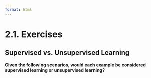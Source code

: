 ```yaml
---
format: html
---
```


<script src='../../src/quiz.js'></script>  

# 2.1. Exercises

## Supervised vs. Unsupervised Learning

**Given the following scenarios, would each example be considered supervised learning or unsupervised learning?**

<div id='mcq1'></div> 
<script>
    generateQuiz(
        'mcq1', 
        'Question 1', 
        'Finding groups of similar properties in a real estate data set.', 
        { 
        'Supervised Learning': 'Is there a "true number" of groups of similar properties? Are the groups known and defined?',
        'Unsupervised Learning': 'Good job! This is an unsupervised learning example.'
        },
        'Unsupervised Learning',
    );
</script>

<div id='mcq2'></div> 
<script>
    generateQuiz(
        'mcq2', 
        'Question 2', 
        'Predicting real estate prices based on house features (number of rooms,past sales, etc.).', 
        { 
        'Supervised Learning': 'Nice work! Since we have examples with known value of real estate prices, we can use this predict real estate prices for homes we don’t know the price on.',
        'Unsupervised Learning': 'Do we have true corresponding values of what we are predicting with?'
        },
        'Supervised Learning',
    );
</script>

<div id='mcq3'></div> 
<script>
    generateQuiz(
        'mcq3', 
        'Question 3', 
        'Detecting credit card fraud based on examples of fraudulent transactions.', 
        { 
        'Supervised Learning': 'Great! Since we have examples with labels of "fraudulent" or "not fraudulent", we can detect if transactions with similar features to our examples are of the same nature.',
        'Unsupervised Learning': 'Do we have examples of the true corresponding value of what we are predicting?'
        },
        'Supervised Learning',
    );
</script>

<div id='mcq4'></div> 
<script>
    generateQuiz(
        'mcq4', 
        'Question 4', 
        'Identifying groups of animals given features such as "number of legs", "wings/no wings", "fur/no fur", etc.', 
        { 
        'Supervised Learning': 'We are grouping animals together based on similarity.',
        'Unsupervised Learning': ''
        },
        'Unsupervised Learning',
    );
</script>

<div id='mcq5'></div> 
<script>
    generateQuiz(
        'mcq5', 
        'Question 5', 
        'Grouping articles on different topics from different news sources (something like Google News app).', 
        { 
        'Supervised Learning': 'Here we do not have a clear "correct" answer and therefor this is an example of unsupervised learning.',
        'Unsupervised Learning': 'Grouping is also called *clustering* which is an example of unsupervised learning.'
        },
        'Unsupervised Learning',
    );
</script>